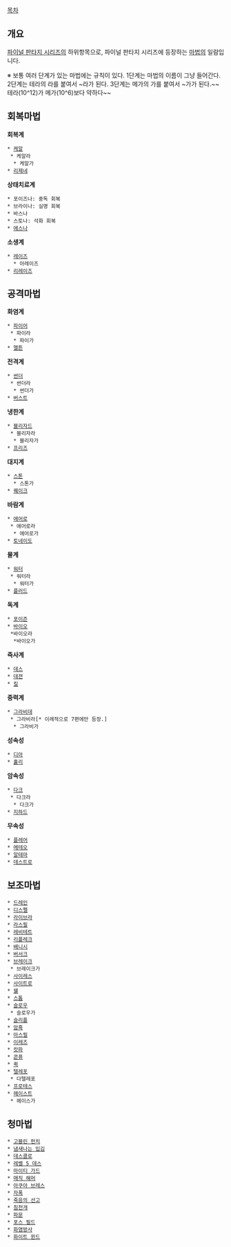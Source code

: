 [[목차]]

== 개요 ==

[[파이널 판타지 시리즈]]의 하위항목으로, 파이널 판타지 시리즈에 등장하는 [[마법]]의 일람입니다.

※ 보통 여러 단계가 있는 마법에는 규칙이 있다. 1단계는 마법의 이름이 그냥 들어간다. 2단계는 테라의 라를 붙여서 ~라가 된다. 3단계는 메가의 가를 붙여서 ~가가 된다.~~테라(10^12)가 메가(10^6)보다 약하다~~ 

== 회복마법 ==
'''회복계'''
 * [[케알]]
  * 케알라
   * 케알가
 * [[리제네]]

'''상태치료계'''
 * 포이즈나: 중독 회복
 * 브라이나: 실명 회복
 * 바스나
 * 스토나: 석화 회복
 * [[에스나]]

'''소생계'''
 * [[레이즈]]
   * 아레이즈
 * [[리레이즈]]

== 공격마법 == 
'''화염계'''
 * [[파이어]]
  * 파이라
   * 파이가
 * [[멜튼]]

'''전격계'''
 * [[썬더]]
  * 썬더라
   * 썬더가
 * [[버스트]]

'''냉한계'''
 * [[블리자드]]
  * 블리자라
   * 블리자가
 * [[프리즈]]

'''대지계'''
 * [[스톤]]
   * 스톤가
 * [[퀘이크]]

'''바람계'''
 * [[에어로]]
  * 에어로라
   * 에어로가
 * [[토네이도]]

'''물계'''
 * [[워터]]
  * 워터라
   * 워터가
 * [[플러드]]

'''독계'''
 * [[포이즌]]
 * [[바이오]]
  *바이오라
   *바이오가

'''즉사계'''
 * [[데스]]
 * [[데젼]]
 * [[킬]]

'''중력계'''
 * [[그라비데]]
  * 그라비라[* 이례적으로 7편에만 등장.]
   * 그라비가

'''성속성'''
 * [[디아]]
 * [[홀리]]

'''암속성'''
 * [[다크]]
  * 다크라
   * 다크가
 * [[지하드]]

'''무속성'''
 * [[플레어]]
 * [[메테오]]
 * [[알테마]]
 * [[데스트로]]

== 보조마법 == 
 * [[드레인]]
 * [[디스펠]]
 * [[라이브라]]
 * [[라스필]]
 * [[레비테트]]
 * [[리플레크]]
 * [[배니시]]
 * [[버서크]]
 * [[브레이크]]
  * 브레이크가
 * [[사이레스]]
 * [[사이트로]]
 * [[쉘]]
 * [[스톱]]
 * [[슬로우]]
  * 슬로우가
 * [[슬리플]]
 * [[암흑]]
 * [[아스필]]
 * [[이레즈]]
 * [[캇파]]
 * [[콘퓨]]
 * [[퀵]]
 * [[텔레포]]
  * 다텔레포
 * [[프로테스]]
 * [[헤이스트]]
  * 헤이스가

== 청마법 ==
 * [[고블린 펀치]]
 * [[냄새나는 입김]]
 * [[데스클로]]
 * [[레벨 5 데스]]
 * [[마이티 가드]]
 * [[매직 해머]]
 * [[아쿠아 브레스]]
 * [[자폭]]
 * [[죽음의 선고]]
 * [[침천개]]
 * [[파문]]
 * [[포스 필드]]
 * [[화염방사]]
 * [[화이트 윈드]]
